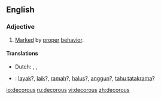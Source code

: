 ==English==

{{rfp}}

===Adjective===
{{en-adj}}

# [[mark|Marked]] by [[proper]] [[behavior]]. {{rfex}}

==== Translations ====
{{trans-top|behaving properly}}
* Dutch: {{t|nl|keurig}}, {{t|nl|goed}}, {{t|nl|net}}
*{{ttbc|Indonesian}}: [[layak]]?, [[laik]]?, [[ramah]]?, [[halus]]?, [[anggun]]?, [[tahu tatakrama]]?
{{trans-mid}}
{{trans-bottom}}

[[io:decorous]]
[[ru:decorous]]
[[vi:decorous]]
[[zh:decorous]]
